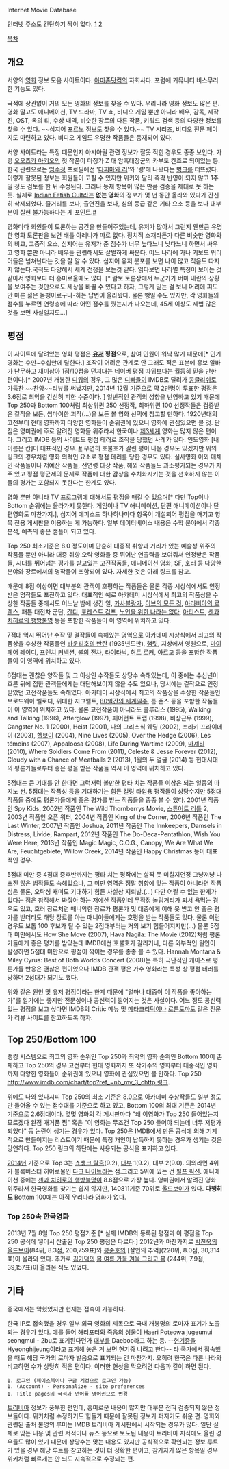 Internet Movie Database

인터넷 주소도 간단하기 짝이 없다. [http://imdb.com] [http://akas.imdb.com]

[[목차]]
== 개요 ==
서양의 [[영화]] 정보 모음 사이트이다. [[아마존닷컴]]의 자회사다. 포럼에 커뮤니티 비스무리한 기능도 있다.

국적에 상관없이 거의 모든 영화의 정보를 찾을 수 있다. 우리나라 영화 정보도 많은 편. 영화 말고도 애니메이션, TV 드라마, TV 쇼, 비디오 게임 뿐만 아니라 배우, 감독, 제작진, OST, 옥의 티, 수상 내역, 비슷한 장르의 다른 작품, 키워드 검색 등의 다양한 정보를 찾을 수 있다. ~~심지어 포르노 정보도 찾을 수 있다.~~ TV 시리즈, 비디오 전문 페이지도 마련하고 있다. 비디오 게임도 유명한 작품들은 등재되어 있다.

서양 사이트라는 특징 때문인지 아시아권 관련 정보가 잘못 적힌 경우도 종종 보인다. 가령 [[오오츠카 아키오]]의 첫 작품이 마징가 Z 대 암흑대장군의 카부토 켄조로 되어있는 등. 한국 관련으로는 [[임수정]] 프로필에선 '[[다찌마와 리]]'와 '령'에 나왔다는 [[병크]]를 터뜨렸다. 이렇게 잘못된 정보는 회원들이 고칠 수 있지만 위키와 달리 즉각 반영이 되지 않고 1주일 정도 검토를 한 뒤 수정된다. 그러나 등재 항목이 많은 만큼 검증을 제대로 못 하는 듯. 실제로 [[Indian Fetish Cult]]라는 '''없는 영화'''의 정보가 몇 년 동안 올라와 있다가 간신히 삭제되었다. 줄거리를 보나, 출연진을 보나, 심의 등급 같은 기타 요소 등을 보나 대부분이 실현 불가능하다는 게 포인트.[http://www.djuna.kr/xe/index.php?mid=faq&page=2&document_srl=136919 #]

영화마다 회원들이 토론하는 공간을 만들어주었는데, 유저가 많아서 그런지 웬만큼 유명한 영화 토론판을 보면 배틀 아레나가 따로 없다. 정치적 소재라든가 다른 비슷한 영화와의 비교, 고증적 요소, 심지어는 유저가 준 점수가 너무 높다느니 낮다느니 하면서 싸우고 영화 뿐만 아니라 배우들 관련해서도 살벌하게 싸운다. 어느 나라에 가나 키보드 워리어들은 넘쳐난다는 것을 잘 알 수 있다. 심지어 유저 분포를 보면 나이 많고 적음도 따지지 않는다.국적도 다양해서 세계 전쟁을 보는것 같다. 읽다보면 나라별 특징이 보이는 것 같아서 영화보다 더 흥미로울때도 많다.  [* 람보 토론장에서 누군가가 버마 내란의 상황을 보여주는 것만으로도 세상을 바꿀 수 있다고 하자, 그렇게 믿는 걸 보니 머리에 피도 안 마른 젊은 놈팽이로구나-하는 답변이 올라왔다. 물론 뻥일 수도 있지만, 각 영화들의 점수를 누르면 연령층에 따라 어떤 점수를 줬는지가 나오는데, 45세 이상도 제법 많은 것을 보면 사실일지도...]

== 평점 ==
이 사이트에 달려있는 영화 평점은 '''[[유저]] 평점'''으로, 참여 인원이 워낙 많기 때문에[* 인기 영화는 수만~수십만에 달한다.] 조작이 어려운 관계로 안 그래도 적은 표본에 홍보 알바가 난무하고 재미삼아 1점/10점을 던져대는 네이버 평점 따위보다는 월등히 믿을 만한 편이다.[* 2007년 개봉한 [[디워]]의 경우, 그 많은 [[디빠]]들이 IMDB로 달려가 [[콩글리쉬]]로 가득찬 ~~찬양~~리뷰를 써냈지만, 2014년 12월 기준으로 약 2만명이 투표한 평점은 3.6점로 최악을 간신히 피한 수준이다. ] 일반적인 관객의 성향을 반영하고 있기 때문에 Top 250과 Bottom 100처럼 최상위권 250 선정작, 최하위권 100 선정작들은 검증받은 걸작을 보든, 쌈마이한 괴작(...)을 보든 볼 영화 선택에 참고할 만하다. 1920년대의 고전부터 현대 영화까지 다양한 영화들이 순위권에 있으니 영화에 관심있으면 볼 것. 단점은 영미권에 주로 알려진 영화들 위주라서 한국이나 [[제3세계]] 영화는 많지 않은 편이다. 그리고 IMDB 등의 사이트도 평점 테러로 조작을 당했던 사례가 있다. 인도영화 [내 이름은 칸]이 대표적인 경우. [http://www.extmovie.com/xe/movietalk/3927010#0 #] 우연히 호불호가 갈린 평이 나온 경우도 있겠지만 위의 링크의 경우처럼 영화 외적인 요소로 평점 테러를 당한 경우도 있다. 실사영화 이외 매체인 작품들이나 저예산 작품들, 전연령 대상 작품, 해외 작품들도 과소평가되는 경우가 자주 있고 평점 평균제의 문제로 작품에 대한 감상을 수치화시키는 것을 선호하지 않는 이들의 평가는 포함되지 못한다는 한계도 있다.

영화 뿐만 아니라 TV 프로그램에 대해서도 평점을 매길 수 있으며[* 다만 Top이나 Bottom 순위에는 올라가지 못한다. 게임이나 TV 애니메이션, 단편 애니메이션이나 단편영화도 마찬가지.], 심지어 에피소드 하나하나마다 항목이 개설되어 평점을 매기고 항목 전용 게시판을 이용하는 게 가능하다. 일부 데이터베이스 내용은 수학 분야에서 각종 분석, 예측의 좋은 샘플이 되고 있다.

Top 250 최소기준은 8.0 정도이며 단순히 대중적 취향과 거리가 있는 예술성 위주의 작품들 뿐만 아니라 대중 취향 오락 영화들 중 뛰어난 연출력을 보여줘서 인정받은 작품들, 시대를 뛰어넘는 평가를 받고있는 고전작품들, 애니메이션 영화, SF, 호러 등 다양한 분야와 장르에서의 명작들이 포함되어 있다. 자세한 것은 아래 링크를 참고.

때문에 8점 이상이면 대부분의 관객이 호평하는 작품들은 물론 각종 시상식에서도 인정 받은 명작들도 포진하고 있다. 대표적인 예로 아카데미 시상식에서 최고의 작품상을 수상한 작품들 중에서도  어느날 밤에 생긴 일, [[카사블랑카]], [[이브의 모든 것]], [[아라비아의 로렌스]], 패튼 대전차 군단, [[간디]], [[포레스트 검프]], [[노인을 위한 나라는 없다]], [[아티스트]], [[센과 치히로의 행방불명]] 등을 포함한 작품들이 이 영역에 위치하고 있다.

7점대 역시 뛰어난 수작 및 걸작들이 속해있는 영역으로 아카데미 시상식에서 최고의 작품상을 수상한 작품들인 [[바운티호의 반란]] (1935년도판), [[햄릿]], 지상에서 영원으로, [[마이 페어 레이디]], [[프렌치 커넥션]], [[불의 전차]], [[타이타닉]], [[허트 로커]], [[아르고]] 등을 포함한 작품들이 이 영역에 위치하고 있다.

6점대는 괜찮은 양작들 및 그 이상인 수작들도 상당수 속해있는데, 이 중에는 수십년이 흐른 뒤에 접한 관객들에게는 대단해보이지 않을 수도 있으나, 당시에는 걸작으로 인정받았던 고전작품들도 속해있다. 아카데미 시상식에서 최고의 작품상을 수상한 작품들인 브로드웨이 멜로디, 위대한 지그펠트, [[80일간의 세계일주]], 톰 존스 등을 포함한 작품들이 이 영역에 위치하고 있다.
물론 고전작품이 아니라도 클루리스 (1995),  Walking and Talking (1996), Afterglow (1997), 패어런트 트랩 (1998), 비상근무 (1999), Gangster No. 1 (2000), Heist (2001), 나의 그리스식 웨딩 (2002), 프리키 프라이데이 (2003), [[헬보이(영화)|헬보이]] (2004), Nine Lives (2005), Over the Hedge (2006), Les témoins (2007), Appaloosa (2008), Life During Wartime (2009), [[마셰티]] (2010), Where Soldiers Come From (2011), Celeste & Jesse Forever (2012), Cloudy with a Chance of Meatballs 2 (2013), 1월의 두 얼굴 (2014) 등 현대시대의 평론가들로부터 좋은 평을 받은 작품들 역시 이 영역에 위치하고 있다.

5점대는 큰 기대를 안 한다면 그럭저럭 볼만한 평타 치는 작품들 이상은 되는 일종의 마지노 선. 5점대는 작품성 등을 기대하기는 힘든 킬링 타임용 평작들이 상당수지만 5점대 작품들 중에도 평론가들에게 좋은 평가를 받는 작품들을 종종 볼 수 있다. 2001년 작품인 Spy Kids, 2002년 작품인 The Wild Thornberrys Movie, [[스튜어트 리틀]] 2, 2003년 작품인 오픈 워터, 2004년 작품인 King of the Corner, 2006년 작품인 The Last Winter, 2007년 작품인 Joshua, 2011년 작품인 The Innkeepers, Damsels in Distress, Livide, Rampart, 2012년 작품인 The Do-Deca-Pentathlon, Wish You Were Here, 2013년 작품인 Magic Magic, C.O.G., Canopy, We Are What We Are, Feuchtgebiete, Willow Creek, 2014년 작품인 Happy Christmas 등이 대표적인 경우.

5점대 미만 중 4점대 중후반까지는 평타 치는 평작에는 살짝 못 미칠지언정 그냥저냥 나쁘진 않은 범작들도 속해있으나, 그 미만 영역은 정말 취향에 맞는 작품이 아니라면 작품성은 물론, 오락성 재미도 기대하기 힘든 사실상 지뢰밭.(...) 다만 어쩔 수 없는 한계가 있다는 점은 참작해서 봐줘야 하는 저예산 작품인데 무작정 놀림거리가 되서 욕먹는 경우도 있고, 호러 장르처럼 매니악한 장르가 평론가 및 대중에게 이해 못 받고 안 좋은 평가를 받더라도 해당 장르를 아는 매니아들에게는 호평을 받는 작품들도 있다. 물론 이런 경우도 보톰 100 후보가 될 수 있는 2점대부터는 거의 보기 힘들어지지만(...)
물론 5점대 미만에서도 How She Move (2007), Hava Nagila: The Movie (2012)처럼 평론가들에게 좋은 평가를 받았는데 IMDB에선 호불호가 갈리거나, 다른 외부적인 원인이 발생하면 5점대 미만으로 평점이 깍이는 경우를 종종 볼 수 있다. Hannah Montana & Miley Cyrus: Best of Both Worlds Concert (2008)는 특히 극단적인 케이스로 평론가들 반응은 괜찮은 편이었으나 IMDB 관객 평은 가수 영화라는 특성 상 평점 테러를 당하며 2점대가 되기도 했다.

위와 같은 원인 및 유저 평점이라는 한계 때문에 "얼마나 대중이 이 작품을 좋아하는가"를 알기에는 좋지만 전문성이나 공신력이 떨어지는 것은 사실이다. 어느 정도 공신력 있는 평점을 보고 싶다면 IMDB의 Critic 메뉴 및 [[메타크리틱]]이나 [[로튼토마토]] 같은 전문가 리뷰 사이트를 참고하도록 하자. 

== Top 250/Bottom 100 ==
랭킹 시스템으로 최고의 영화 순위인 Top 250과 최악의 영화 순위인 Bottom 100이 존재하고 Top 250의 경우 고전부터 현대 영화까지 또 작가주의 영화부터 대중적인 영화까지 다양한 영화들이 순위권에 있으니 영화에 관심있으면 볼 만하다. Top 250 [[http://www.imdb.com/chart/top?ref_=nb_mv_3_chttp 링크]]. 

위에도 나와 있다시피 Top 250의 최소 기준은 8.0으로 아카데미 수상작들도 일부 정도만 들어올 수 있는 점수대를 기준으로 하고 있고, Bottom 100의 최대 기준은 2014년 기준으로 2.6점대이다. 몇몇 영화의 각 게시판마다 "왜 이영화가 Top 250 들어있는지 모르겠다 완점 개거품 쩜" 혹은 "이 영화는 무조건 Top 250 들어야 되는데 너무 저평가되었다" 등 논란이 생기는 경우가 있다. Top 250은 IMDB에서 만든 공식에 의해 기계적으로 만들어지는 리스트이기 때문에 특정 개인이 납득하지 못하는 경우가 생기는 것은 당연하다. Top 250 링크의 하단에는 사용되는 공식을 표기하고 있다.     

[[2014년]] 기준으로 Top 3는 [[쇼생크 탈출]](9.2), [[대부]] 1(9.2), 대부 2(9.0). 의외라면 4위가 블록버스터 히어로물인 [[다크 나이트]]라는 점.그리고 5위에 있는 건 [[펄프 픽션]]. 애니메이션 중에는 [[센과 치히로의 행방불명]]이 8.6점으로 가장 높다. 영미권에서 알려진 영화 위주라서 한국영화를 찾기는 쉽지 않지만, 140811기준 70위로 [[올드보이]]가 있다. '''다행히도''' Bottom 100에는 아직 우리나라 영화가 없다. 

=== Top 250속 한국영화 ===
2013년 7월 8일 Top 250 평점기준 [* 실제 IMDB의 등록된 평점과 이 평점을 Top 250 공식에 넣어서 산출된 Top 250 평점은 다르다.] 2012년과 마찬가지로 [[박찬욱]]의 [[올드보이]](84위, 8.3점, 200,759표)와 [[봉준호]]의 [살인의 추억](220위, 8.0점, 30,314표)이 올라와 있다. 추가로 [[김기덕]]의 [[봄 여름 가을 겨울 그리고 봄]] (244위, 7.9점, 39,157표)이 올라온 적도 있었다.
 
== 기타 ==
중국에서는 막혔었지만 현재는 접속이 가능하다. 

한국 IP로 접속했을 경우 일부 외국 영화의 제목으로 국내 개봉명의 로마자 표기가 노출되는 경우가 있다. 예를 들어 [[해리포터와 죽음의 성물]]이 Haeri Poteowa jugeumui seongmul - 2bu로 표기된다던가 [[대부]]를 Daeboo라고 하는 등. --[[현기증]]을  Hyeonghijeung이라고 표기해 놓은 거 보면 현기증 나려고 한다-- 타 국가에서 접속했을 때도 해당 국가의 로마자 발음으로 표기되는 건 마찬가지. 오히려 한국은 다른 나라와 비교하면 수가 상당히 적은 편이다. 이러한 현상을 막으려면 다음과 같이 하면 된다.

 1. 로그인 (페이스북이나 구글 계정으로 로그인 가능)
 1. (Account) - Personalize - site preferences
 1. Title pages의 국적과 언어를 영어권으로 변경

[[트리비아]] 정보가 풍부한 편인데, 흥미로운 내용이 많지만 대부분 전혀 검증되지 않은 정보들이다. 위키처럼 수정하기도 힘들기 때문에 잘못된 정보가 퍼지기도 쉬운 편. 영화와 관련된 출처 불명의 루머는 IMDB 트리비아 게시판에서 시작되는 경우가 많다. 일단 실제로 맞는 내용 및 관련 서적이나 뉴스 등으로 보도된 내용이 트리비아 지식에도 올린 경우들도 많이 있기 때문에 상당수는 맞는 내용도 있지만 공식적으로 확인되는 정보 루트가 있을 경우 해당 루트를 참고하는 것이 더 정확한 편이고, 참가자가 많은 항목일 경우 위키처럼 빠르게는 안 되도 지속적으로 수정되는 편.
